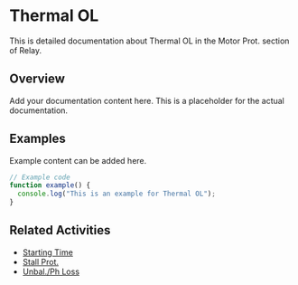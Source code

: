 # Thermal OL

This is detailed documentation about Thermal OL in the Motor Prot. section of Relay.

## Overview

Add your documentation content here. This is a placeholder for the actual documentation.

## Examples

Example content can be added here.

```typescript
// Example code
function example() {
  console.log("This is an example for Thermal OL");
}
```

## Related Activities

- [Starting Time](/docs/relay/motor-prot/starting-time)
- [Stall Prot.](/docs/relay/motor-prot/stall-prot)
- [Unbal./Ph Loss](/docs/relay/motor-prot/unbalph-loss)
